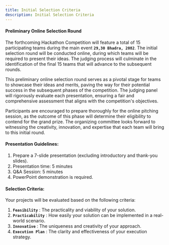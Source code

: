```yaml
---
title: Initial Selection Criteria
description: Initial Selection Criteria
---
```


#### Preliminary Online Selection Round

The forthcoming Hackathon Competition will feature a total of 15 participating teams during the main event **`29,30 Bhadra, 2082`**. The initial selection round will be conducted online, during which teams will be required to present their ideas. The judging process will culminate in the identification of the final 15 teams that will advance to the subsequent rounds.

This preliminary online selection round serves as a pivotal stage for teams to showcase their ideas and merits, paving the way for their potential success in the subsequent phases of the competition. The judging panel will rigorously evaluate each presentation, ensuring a fair and comprehensive assessment that aligns with the competition's objectives.

Participants are encouraged to prepare thoroughly for the online pitching session, as the outcome of this phase will determine their eligibility to contend for the grand prize. The organizing committee looks forward to witnessing the creativity, innovation, and expertise that each team will bring to this initial round.

#### Presentation Guidelines:

1. Prepare a 7-slide presentation (excluding introductory and thank-you slides).
2. Presentation time: 5 minutes
3. Q&A Session: 5 minutes
4. PowerPoint demonstration is required.

#### Selection Criteria:

Your projects will be evaluated based on the following criteria:

1. **`Feasibility`** : The practicality and viability of your solution.
2. **`Practicability`** : How easily your solution can be implemented in a real-world scenario.
3. **`Innovative`** : The uniqueness and creativity of your approach.
4. **`Execution Plan`** : The clarity and effectiveness of your execution strategy.
